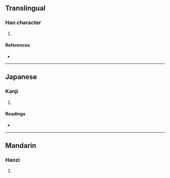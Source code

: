 {{character info/new}}
==Translingual==

===Han character===
{{Han char|rn=96|rad=玉|as=07|sn=11|four=16181|canj=MGRYO|ids=⿰𤣩足}}

# {{defn|Han|sort=玉07}}

====References====
* {{Han ref|kx=0732.240|dkj=21006|dj=1144.010|hdz=21117.040|uh=73FF|ud=29695|bh=D675|bd=54901}}

----

==Japanese==

===Kanji===
{{ja-kanji|grade=|rs=玉07}}

# {{defn|lang=ja|sort=玉07}}

====Readings====
* {{ja-readings|on=[[しゅく]] (shuku), [[すく]] (suku), [[さく]] (saku)|kun=[[ひとしい]] (hitoshii)}}

----

==Mandarin==

===Hanzi===
{{cmn-hanzi|pin=[[chuò]] ([[chuo4]])|wg=ch'o<sup>4</sup>}}

# {{defn|lang=cmn|sort=玉07}}
